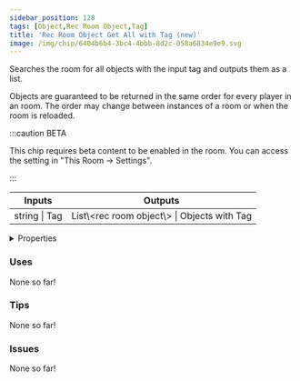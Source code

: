 ```yaml
---
sidebar_position: 128
tags: [Object,Rec Room Object,Tag]
title: 'Rec Room Object Get All with Tag (new)'
image: /img/chip/6404b6b4-3bc4-4bbb-8d2c-058a6834e9e9.svg
---
```


Searches the room for all objects with the input tag and outputs them as a list.

Objects are guaranteed to be returned in the same order for every player in an room. The order may change between instances of a room or when the room is reloaded.

:::caution BETA

This chip requires beta content to be enabled in the room. You can access the setting in "This Room -> Settings".

:::

<IChip uuid="6404b6b4-3bc4-4bbb-8d2c-058a6834e9e9"/>

<table><thead><tr><th>Inputs</th><th>Outputs</th></tr></thead><tbody><tr><td>string | Tag</td><td>List\&lt;rec room object\&gt; | Objects with Tag</td></tr></tbody></table>

<details>
  <summary>Properties</summary>
  <div>
    <div>
    <table>
      <tbody>
        <tr>
          <td>Is beta required?</td>
          <td>Yes</td>
        </tr>
        <tr>
          <td>Is chip a trolling risk?</td>
          <td>No</td>
        </tr>
        <tr>
          <td>Is chip a role assignment risk?</td>
          <td>No</td>
        </tr>
        <tr>
          <td>Chip UUID</td>
          <td>6404b6b4-3bc4-4bbb-8d2c-058a6834e9e9</td>
        </tr>
        <tr>
          <td>Room availability</td>
          <td>Available everywhere</td>
        </tr>
      </tbody>
    </table>
    </div>
  </div>
</details>

### Uses

None so far!

### Tips

None so far!

### Issues

None so far!